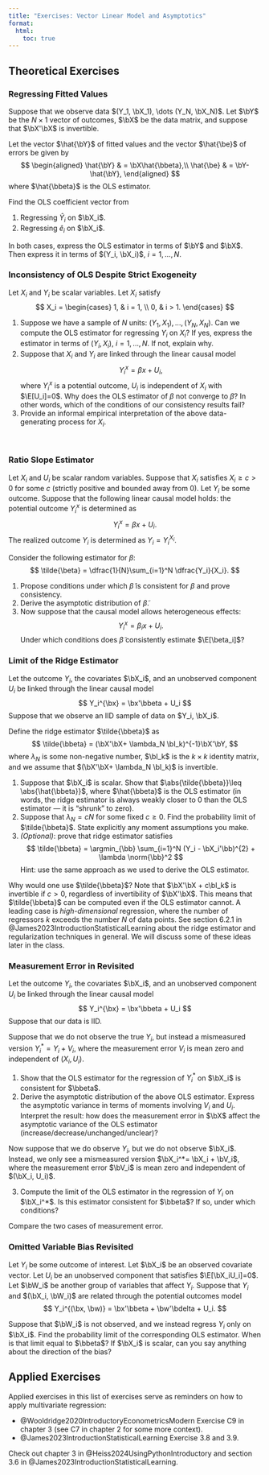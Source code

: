 ```yaml
---
title: "Exercises: Vector Linear Model and Asymptotics"
format:
  html:
    toc: true
---
```




## Theoretical Exercises 

### Regressing Fitted Values

Suppose that we observe data $(Y_1, \bX_1), \dots (Y_N, \bX_N)$. Let $\bY$ be the $N\times 1$ vector of outcomes, $\bX$ be the data matrix, and suppose that $\bX'\bX$ is invertible. 

Let the vector $\hat{\bY}$ of fitted values and the vector $\hat{\be}$ of errors be given by 
$$
\begin{aligned}
\hat{\bY} & = \bX\hat{\bbeta},\\
\hat{\be} & = \bY- \hat{\bY},
\end{aligned}
$$
where $\hat{\bbeta}$ is the OLS estimator. 

Find the OLS coefficient vector from

1. Regressing $\hat{Y}_i$ on $\bX_i$.
2. Regressing $\hat{e}_i$ on $\bX_i$.

In both cases, express the OLS estimator in terms of $\bY$ and $\bX$. Then express it in terms of $(Y_i, \bX_i)$, $i=1, \dots, N$.

### Inconsistency of OLS Despite Strict Exogeneity

Let $X_i$ and $Y_i$ be scalar variables. Let $X_i$ satisfy
$$
X_i = \begin{cases}
1, & i = 1, \\
0, & i > 1.
\end{cases}
$$

1. Suppose we have a sample of $N$ units: $(Y_1, X_1), \dots, (Y_N, X_N)$. Can we compute the OLS estimator for regressing $Y_i$ on $X_i$? If yes, express the estimator in terms of $(Y_i, X_i)$, $i=1,\dots, N$. If not, explain why.
2. Suppose that $X_i$ and $Y_i$ are linked through the linear causal model
$$
Y_i^x = \beta x + U_i,
$$
where $Y_i^x$ is a potential outcome, $U_i$ is independent of $X_i$ with $\E[U_i]=0$. Why does the OLS estimator of $\beta$ not converge to $\beta$? In other words, which of the conditions of our consistency results fail?
3. Provide an informal empirical interpretation of the above data-generating process for $X_i$.

<br>

### Ratio Slope Estimator

Let $X_i$ and $U_i$ be scalar random variables. Suppose that $X_i$ satisfies $X_i\geq c>0$ for some $c$ (strictly positive and bounded away from 0). Let $Y_i$ be some outcome. Suppose that the following linear causal model holds: the potential outcome $Y_i^x$ is determined as
$$
Y_i^x = \beta x + U_i.
$$
The realized outcome $Y_i$ is determined as $Y_i = Y_i^{X_i}$.

Consider the following estimator for $\beta$:
$$
\tilde{\beta} = \dfrac{1}{N}\sum_{i=1}^N \dfrac{Y_i}{X_i}.
$$

1. Propose conditions under which $\tilde{\beta}$ is consistent for $\beta$ and prove consistency.
2. Derive the asymptotic distribution of $\tilde{\beta}$.
3. Now suppose that the causal model allows heterogeneous effects:
$$
Y_i^x = \beta_i x + U_i.
$$
Under which conditions does $\tilde{\beta}$ consistently estimate $\E[\beta_i]$?
 
### Limit of the Ridge Estimator

Let the outcome $Y_i$, the covariates $\bX_i$, and an unobserved component $U_i$ be linked through the linear causal model
$$
Y_i^{\bx} = \bx'\bbeta + U_i
$$
Suppose that we observe an IID sample of data on $Y_i, \bX_i$. 

Define the ridge estimator $\tilde{\bbeta}$ as
$$
\tilde{\bbeta} = (\bX'\bX+ \lambda_N \bI_k)^{-1}\bX'\bY,
$$
where $\lambda_N$ is some non-negative number, $\bI_k$ is the $k\times k$ identity matrix, and we assume that $(\bX'\bX+ \lambda_N \bI_k)$ is invertible. 

1. Suppose that $\bX_i$ is scalar. Show that $\abs{\tilde{\bbeta}}\leq \abs{\hat{\bbeta}}$, where $\hat{\bbeta}$ is the OLS estimator (in words, the ridge estimator is always weakly closer to 0 than the OLS estimator — it is "shrunk" to zero).
2. Suppose that $\lambda_N = cN$ for some fixed $c\geq 0$. Find the probability limit of $\tilde{\bbeta}$. State explicitly any moment assumptions you make. 
3. *(Optional)*: prove that ridge estimator satisfies
$$
\tilde{\bbeta} = \argmin_{\bb} \sum_{i=1}^N (Y_i - \bX_i'\bb)^{2} + \lambda \norm{\bb}^2
$$
Hint: use the same approach as we used to derive the OLS estimator. 
  

Why would one use $\tilde{\bbeta}$? Note that $\bX'\bX + c\bI_k$ is invertible if $c>0$, regardless of invertibility of $\bX'\bX$. This means that $\tilde{\bbeta}$ can be computed even if the OLS estimator cannot. A leading case is *high-dimensional* regression, where the number of regressors $k$ exceeds the number $N$ of data points. See section 6.2.1 in @James2023IntroductionStatisticalLearning about the ridge estimator and regularization techniques in general. We will discuss some of these ideas later in the class.

### Measurement Error in Revisited

Let the outcome $Y_i$, the covariates $\bX_i$, and an unobserved component $U_i$ be linked through the linear causal model
$$
Y_i^{\bx} = \bx'\bbeta + U_i
$$
Suppose that our data is IID.


Suppose that we do not observe the true $Y_i$, but instead a mismeasured version $Y_i^*= Y_i + V_i$, where the measurement error $V_i$ is mean zero and independent of $(X_i, U_i)$. 

1. Show that the OLS estimator for the regression of $Y_i^*$ on $\bX_i$ is consistent for $\bbeta$.
2. Derive the asymptotic distribution of the above OLS estimator. Express the asymptotic variance in terms of moments involving $V_i$ and $U_i$. Interpret the result: how does the measurement error in $\bX$ affect the asymptotic variance of the OLS estimator (increase/decrease/unchanged/unclear)? 

Now suppose that we do observe $Y_i$, but we do not observe $\bX_i$. Instead, we only see a mismeasured version $\bX_i^*= \bX_i + \bV_i$, where the measurement error $\bV_i$ is mean zero and independent of $(\bX_i, U_i)$. 

3. Compute the limit of the OLS estimator in the regression of $Y_i$ on $\bX_i^*$. Is this estimator consistent for $\bbeta$? If so, under which conditions?

Compare the two cases of measurement error.



### Omitted Variable Bias Revisited

Let $Y_i$ be some outcome of interest. Let $\bX_i$ be an observed covariate vector. Let $U_i$ be an unobserved component that satisfies $\E[\bX_iU_i]=0$. Let $\bW_i$ be another group of variables that affect $Y_i$. Suppose that $Y_i$ and $(\bX_i, \bW_i)$ are related through the potential outcomes model
$$
Y_i^{(\bx, \bw)} = \bx'\bbeta + \bw'\bdelta + U_i.
$$ 

Suppose that $\bW_i$ is not observed, and we instead regress $Y_i$ only on $\bX_i$. Find the probability limit of the corresponding OLS estimator. When is that limit equal to $\bbeta$? If $\bX_i$ is scalar, can you say anything about the direction of the bias? 


## Applied Exercises

Applied exercises in this list of exercises serve as reminders on how to apply multivariate regression:

- @Wooldridge2020IntroductoryEconometricsModern Exercise C9 in chapter 3 (see C7 in chapter 2 for some more context).
- @James2023IntroductionStatisticalLearning Exercise 3.8 and 3.9. 

Check out chapter 3 in @Heiss2024UsingPythonIntroductory and section 3.6 in @James2023IntroductionStatisticalLearning.